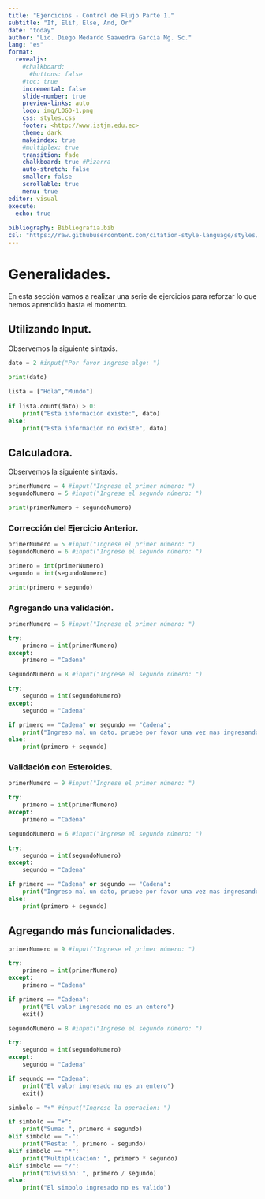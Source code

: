 ```yaml
---
title: "Ejercicios - Control de Flujo Parte 1."
subtitle: "If, Elif, Else, And, Or"
date: "today"
author: "Lic. Diego Medardo Saavedra García Mg. Sc."
lang: "es"
format:
  revealjs:
    #chalkboard: 
      #buttons: false
    #toc: true
    incremental: false
    slide-number: true
    preview-links: auto
    logo: img/LOGO-1.png
    css: styles.css
    footer: <http://www.istjm.edu.ec>
    theme: dark
    makeindex: true
    #multiplex: true
    transition: fade
    chalkboard: true #Pizarra
    auto-stretch: false
    smaller: false
    scrollable: true
    menu: true
editor: visual
execute: 
  echo: true
    
bibliography: Bibliografia.bib
csl: "https://raw.githubusercontent.com/citation-style-language/styles/master/apa.csl"
---
```


# Generalidades.

En esta sección vamos a realizar una serie de ejercicios para reforzar lo que hemos aprendido hasta el momento.

## Utilizando Input.

Observemos la siguiente sintaxis.

```python
dato = 2 #input("Por favor ingrese algo: ")

print(dato)
    
lista = ["Hola","Mundo"]
    
if lista.count(dato) > 0:
    print("Esta información existe:", dato)
else:
    print("Esta información no existe", dato)

```

## Calculadora.

Observemos la siguiente sintaxis.

```python
primerNumero = 4 #input("Ingrese el primer número: ")
segundoNumero = 5 #input("Ingrese el segundo número: ")

print(primerNumero + segundoNumero)
```

### Corrección del Ejercicio Anterior.

```python
primerNumero = 5 #input("Ingrese el primer número: ")
segundoNumero = 6 #input("Ingrese el segundo número: ")

primero = int(primerNumero)
segundo = int(segundoNumero)

print(primero + segundo)
```

### Agregando una validación.

```python
primerNumero = 6 #input("Ingrese el primer número: ")

try:
    primero = int(primerNumero)
except:
    primero = "Cadena"

segundoNumero = 8 #input("Ingrese el segundo número: ")

try:
    segundo = int(segundoNumero)
except:
    segundo = "Cadena"

if primero == "Cadena" or segundo == "Cadena":
    print("Ingreso mal un dato, pruebe por favor una vez mas ingresando numeros")
else:
    print(primero + segundo)
```

### Validación con Esteroides.

```python
primerNumero = 9 #input("Ingrese el primer número: ")

try:
    primero = int(primerNumero)
except:
    primero = "Cadena"

segundoNumero = 6 #input("Ingrese el segundo número: ")

try:
    segundo = int(segundoNumero)
except:
    segundo = "Cadena"

if primero == "Cadena" or segundo == "Cadena":
    print("Ingreso mal un dato, pruebe por favor una vez mas ingresando numeros")
else:
    print(primero + segundo)
```

## Agregando más funcionalidades.

```python
primerNumero = 9 #input("Ingrese el primer número: ")

try:
    primero = int(primerNumero)
except:
    primero = "Cadena"

if primero == "Cadena":
    print("El valor ingresado no es un entero")
    exit()

segundoNumero = 8 #input("Ingrese el segundo número: ")

try:
    segundo = int(segundoNumero)
except:
    segundo = "Cadena"

if segundo == "Cadena":
    print("El valor ingresado no es un entero")
    exit()

simbolo = "+" #input("Ingrese la operacion: ")

if simbolo == "+":
    print("Suma: ", primero + segundo)
elif simbolo == "-":
    print("Resta: ", primero - segundo)
elif simbolo == "*":
    print("Multiplicacion: ", primero * segundo)
elif simbolo == "/":
    print("Division: ", primero / segundo)
else:
    print("El simbolo ingresado no es valido")

```
